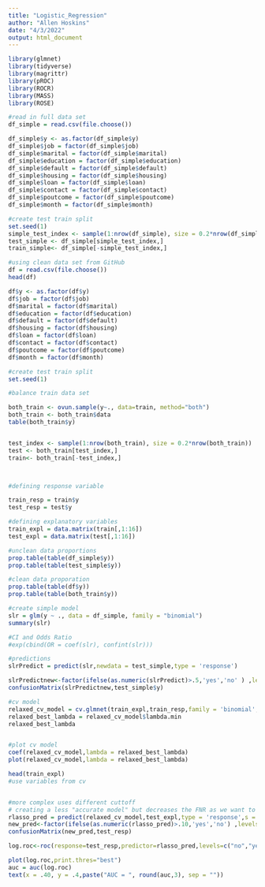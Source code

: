```yaml
---
title: "Logistic_Regression"
author: "Allen Hoskins"
date: "4/3/2022"
output: html_document
---
```


```r

library(glmnet)
library(tidyverse)
library(magrittr)
library(pROC)
library(ROCR)
library(MASS)
library(ROSE)
```

```r
#read in full data set
df_simple = read.csv(file.choose())

df_simple$y <- as.factor(df_simple$y)
df_simple$job = factor(df_simple$job)
df_simple$marital = factor(df_simple$marital)
df_simple$education = factor(df_simple$education)
df_simple$default = factor(df_simple$default)
df_simple$housing = factor(df_simple$housing)
df_simple$loan = factor(df_simple$loan)
df_simple$contact = factor(df_simple$contact)
df_simple$poutcome = factor(df_simple$poutcome)
df_simple$month = factor(df_simple$month)

#create test train split
set.seed(1)
simple_test_index <- sample(1:nrow(df_simple), size = 0.2*nrow(df_simple))
test_simple <- df_simple[simple_test_index,]
train_simple<- df_simple[-simple_test_index,]


```

```r
#using clean data set from GitHub
df = read.csv(file.choose())
head(df)

df$y <- as.factor(df$y)
df$job = factor(df$job)
df$marital = factor(df$marital)
df$education = factor(df$education)
df$default = factor(df$default)
df$housing = factor(df$housing)
df$loan = factor(df$loan)
df$contact = factor(df$contact)
df$poutcome = factor(df$poutcome)
df$month = factor(df$month)
```

```r
#create test train split
set.seed(1)

#balance train data set 

both_train <- ovun.sample(y~., data=train, method="both")
both_train <- both_train$data
table(both_train$y)


test_index <- sample(1:nrow(both_train), size = 0.2*nrow(both_train))
test <- both_train[test_index,]
train<- both_train[-test_index,]




```

```r

#defining response variable

train_resp = train$y
test_resp = test$y

#defining explanatory variables
train_expl = data.matrix(train[,1:16])
test_expl = data.matrix(test[,1:16])


```

```r

#unclean data proportions
prop.table(table(df_simple$y))
prop.table(table(test_simple$y))

#clean data proporation
prop.table(table(df$y))
prop.table(table(both_train$y))
```

```r
#create simple model
slr = glm(y ~ ., data = df_simple, family = "binomial")
summary(slr)

#CI and Odds Ratio
#exp(cbind(OR = coef(slr), confint(slr)))

#predictions
slrPredict = predict(slr,newdata = test_simple,type = 'response')

slrPredictnew<-factor(ifelse(as.numeric(slrPredict)>.5,'yes','no' ) ,levels = c('no','yes'))
confusionMatrix(slrPredictnew,test_simple$y)

```

```r
#cv model
relaxed_cv_model = cv.glmnet(train_expl,train_resp,family = 'binomial',relax = TRUE)
relaxed_best_lambda = relaxed_cv_model$lambda.min
relaxed_best_lambda


#plot cv model
coef(relaxed_cv_model,lambda = relaxed_best_lambda)
plot(relaxed_cv_model,lambda = relaxed_best_lambda)

head(train_expl)
#use variables from cv


#more complex uses different cuttoff 
# creating a less "accurate model" but decreases the FNR as we want to determine who might default on a loan.
rlasso_pred = predict(relaxed_cv_model,test_expl,type = 'response',s = relaxed_best_lambda)
new_pred<-factor(ifelse(as.numeric(rlasso_pred)>.10,'yes','no') ,levels = c('no','yes'))
confusionMatrix(new_pred,test_resp)

```


```r

log.roc<-roc(response=test_resp,predictor=rlasso_pred,levels=c("no","yes"))

plot(log.roc,print.thres="best")
auc = auc(log.roc)
text(x = .40, y = .4,paste("AUC = ", round(auc,3), sep = ""))

```